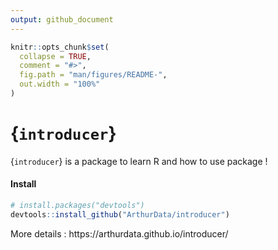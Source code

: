 ```yaml
---
output: github_document
---
```


<!-- README.md is generated from README.Rmd. Please edit that file -->

```r
knitr::opts_chunk$set(
  collapse = TRUE,
  comment = "#>",
  fig.path = "man/figures/README-",
  out.width = "100%"
)
```

# {`introducer`}

<!-- badges: start -->
<!-- badges: end -->

{`introducer`} is a package to learn R and how to use package !

#### Install

```r
# install.packages("devtools")
devtools::install_github("ArthurData/introducer")
```


More details : https://arthurdata.github.io/introducer/
